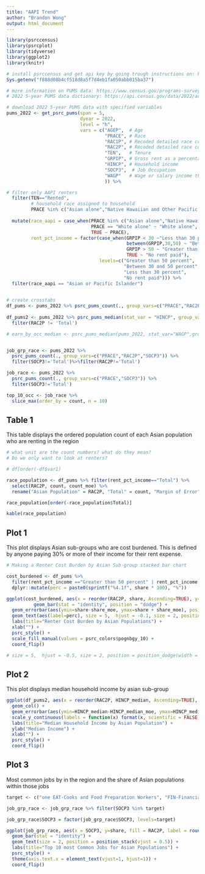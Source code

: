 ```yaml
---
title: "AAPI Trend"
author: "Brandon Wong"
output: html_document
---
```


```r
library(psrccensus)
library(psrcplot)
library(tidyverse)
library(ggplot2)
library(knitr)

# install psrccensus and get api key by going trough instructions on: https://psrc.github.io/psrccensus/articles/psrccensus.html
Sys.getenv("f888d08b4cf518d8a5f7d4eb1fa050abb015ba37")

# more information on PUMS data: https://www.census.gov/programs-surveys/acs/microdata/documentation.html
# 2022 5-year PUMS data dictionary: https://api.census.gov/data/2022/acs/acs5/pums/variables.html
```


```r
# download 2022 5-year PUMS data with specified variables
pums_2022 <- get_psrc_pums(span = 5,
                           dyear = 2022,
                           level = "h",
                           vars = c("AGEP",  # Age
                                    "PRACE", # Race
                                    "RAC1P", # Recoded detailed race code
                                    "RAC2P", # Recoded detailed race code
                                    "TEN",   # Tenure
                                    "GRPIP", # Gross rent as a percentage of household income past 12 months
                                    "HINCP", # Household income
                                    "SOCP3",  # Job Occupation
                                    "WAGP"   # Wage or salary income the past 12 months
                                    )) %>%

# filter only AAPI renters
  filter(TEN=="Rented",
         # household race assigned to household
         PRACE %in% c("Asian alone","Native Hawaiian and Other Pacific Islander alone")) %>%
  
  mutate(race_aapi = case_when(PRACE %in% c("Asian alone","Native Hawaiian and Other Pacific Islander alone") ~ "Asian or Pacific Islander",
                               PRACE == "White alone" ~ "White alone",
                               TRUE ~ PRACE),
         rent_pct_income = factor(case_when(GRPIP < 30 ~"Less than 30 percent",
                                            between(GRPIP,30,50) ~ "Between 30 and 50 percent",
                                            GRPIP > 50 ~ "Greater than 50 percent",
                                            TRUE ~ "No rent paid"),
                                  levels=c("Greater than 50 percent",
                                           "Between 30 and 50 percent",
                                           "Less than 30 percent",
                                           "No rent paid"))) %>% 
  filter(race_aapi == "Asian or Pacific Islander")
  
```

```r
# create crosstabs
df_pums <- pums_2022 %>% psrc_pums_count(., group_vars=c("PRACE","RAC2P","rent_pct_income"))
  
df_pums2 <- pums_2022 %>% psrc_pums_median(stat_var = "HINCP", group_vars = c("PRACE","RAC2P")) %>%
  filter(RAC2P != 'Total')

# earn_by_occ_median <- psrc_pums_median(pums_2022, stat_var="WAGP",group_vars= c('SOCP3'))%>%filter(COUNTY=='Region')


job_grp_race <- pums_2022 %>%
  psrc_pums_count(., group_vars=c("PRACE","RAC2P","SOCP3")) %>%
  filter(SOCP3!='Total')%>%filter(RAC2P!='Total')

job_race <- pums_2022 %>%
  psrc_pums_count(., group_vars=c("PRACE","SOCP3")) %>%
  filter(SOCP3!='Total')

top_10_occ <- job_race %>%
  slice_max(order_by = count, n = 10)

```


## Table 1
This table displays the ordered population count of each Asian population who are renting in the region

```r
# what unit are the count numbers? what do they mean?
# Do we only want to look at renters?

# df[order(-df$var1)

race_population <- df_pums %>% filter(rent_pct_income=="Total") %>%
  select(RAC2P, count, count_moe) %>%
  rename("Asian Population" = RAC2P, "Total" = count, "Margin of Error" = count_moe)

race_population[order(-race_population$Total)]

kable(race_population)
```


## Plot 1

This plot displays Asian sub-groups who are cost burdened. This is defined by anyone paying 30% or more of their income for their rent expense.

```r
# Making a Renter Cost Burden by Asian Sub-group stacked bar chart

cost_burdened <- df_pums %>% 
  filter(rent_pct_income =="Greater than 50 percent" | rent_pct_income =="Between 30 and 50 percent") %>%
  dplyr::mutate(perc = paste0(sprintf("%4.1f", share * 100), "%"))

ggplot(cost_burdened, aes(x = reorder(RAC2P, share, Ascending=TRUE), y=share, fill = rent_pct_income, label = round(share, 2))) + 
          geom_bar(stat = "identity", position = "dodge") +
  geom_errorbar(aes(ymin=share-share_moe, ymax=share + share_moe), position = "dodge") +
  geom_text(aes(label=perc), size = 5,  hjust = -0.1, size = 2, position = position_dodge(width = 1)) +
  labs(title="Renter Cost Burden by Asian Populations") +
  xlab("") +
  psrc_style() +
  scale_fill_manual(values = psrc_colors$pognbgy_10) +
  coord_flip()

# size = 5,  hjust = -0.5, size = 2, position = position_dodge(width = 1)

```


## Plot 2

This plot displays median household income by asian sub-group


```r

ggplot(df_pums2, aes(x = reorder(RAC2P, HINCP_median, Ascending=TRUE), y = HINCP_median, fill = RAC2P)) +
  geom_col() +
  geom_errorbar(aes(ymin=HINCP_median-HINCP_median_moe, ymax=HINCP_median + HINCP_median_moe), position = "dodge") +
  scale_y_continuous(labels = function(x) format(x, scientific = FALSE)) +
  labs(title="Median Household Income by Asian Population") +
  ylab("Median Income") +
  xlab("") +
  psrc_style() +
  coord_flip()

```



## Plot 3
Most common jobs by in the region and the share of Asian populations within those jobs

```r
target <- c("one EAT-Cooks and Food Preparation Workers", "FIN-Financial Specialists", "EAT-Food and Beverage Serving Workers", "PRS-Motor Vehicle Operators", "MGR-Operations Specialties Managers", "ENG-Engineers", "MED-Healthcare Diagnosing or Treating Practitioners", "FIN-Business Operations Specialists", "MGR-Other Management Occupations", "CMM-Computer Specialists")

job_grp_race <- job_grp_race %>% filter(SOCP3 %in% target)

job_grp_race$SOCP3 = factor(job_grp_race$SOCP3, levels=target)

ggplot(job_grp_race, aes(x = SOCP3, y=share, fill = RAC2P, label = round(share, 2))) + 
  geom_bar(stat = "identity") +
  geom_text(size = 2, position = position_stack(vjust = 0.5)) +
  labs(title="Top 10 most Common Jobs for Asian Populations") +
  psrc_style() +
  theme(axis.text.x = element_text(vjust=1, hjust=1)) +
  coord_flip()
```

